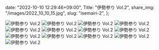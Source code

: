   date: "2022-10-10 12:29:46+09:00",
  Title: "伊勢参り Vol.2",
  share_img: "/images/2022_10_10_15.jpg",
  slug: "isemairi-2",
};

![伊勢参り Vol.2](/images/2022_10_10_14.jpg)
![伊勢参り Vol.2](/images/2022_10_10_15.jpg)
![伊勢参り Vol.2](/images/2022_10_10_16.jpg)
![伊勢参り Vol.2](/images/2022_10_10_17.jpg)
![伊勢参り Vol.2](/images/2022_10_10_18.jpg)
![伊勢参り Vol.2](/images/2022_10_10_19.jpg)
![伊勢参り Vol.2](/images/2022_10_10_20.jpg)
![伊勢参り Vol.2](/images/2022_10_10_21.jpg)
![伊勢参り Vol.2](/images/2022_10_10_22.jpg)
![伊勢参り Vol.2](/images/2022_10_10_23.jpg)
![伊勢参り Vol.2](/images/2022_10_10_24.jpg)
![伊勢参り Vol.2](/images/2022_10_10_25.jpg)
![伊勢参り Vol.2](/images/2022_10_10_26.jpg)
